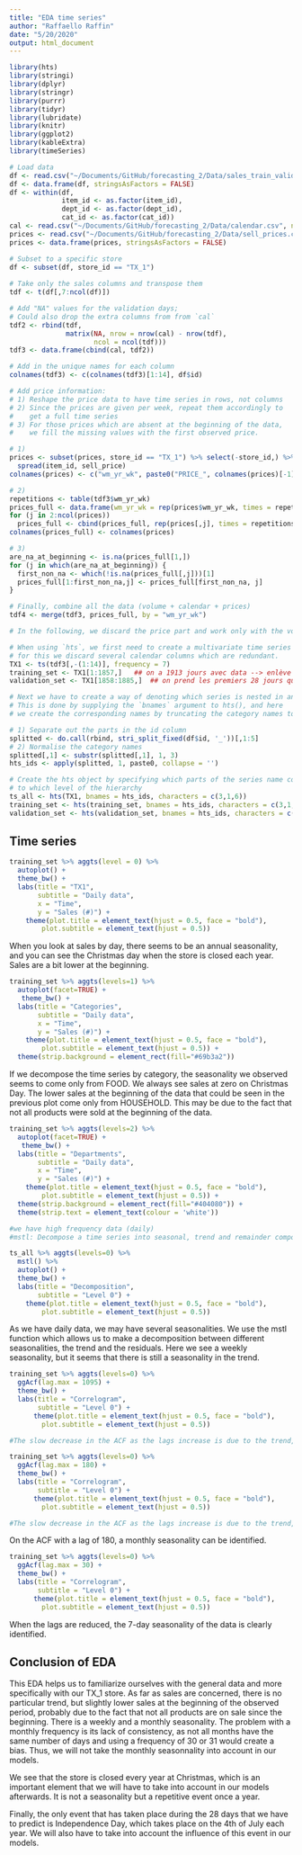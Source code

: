 ```yaml
---
title: "EDA time series"
author: "Raffaello Raffin"
date: "5/20/2020"
output: html_document
---
```


```r
library(hts)
library(stringi)
library(dplyr)
library(stringr)
library(purrr)
library(tidyr)
library(lubridate)
library(knitr)
library(ggplot2)
library(kableExtra)
library(timeSeries)
```


```r
# Load data
df <- read.csv("~/Documents/GitHub/forecasting_2/Data/sales_train_validation.csv")
df <- data.frame(df, stringsAsFactors = FALSE)
df <- within(df, 
             item_id <- as.factor(item_id),
             dept_id <- as.factor(dept_id),
             cat_id <- as.factor(cat_id))
cal <- read.csv("~/Documents/GitHub/forecasting_2/Data/calendar.csv", na.strings = "")
prices <- read.csv("~/Documents/GitHub/forecasting_2/Data/sell_prices.csv")
prices <- data.frame(prices, stringsAsFactors = FALSE)
```


```r
# Subset to a specific store
df <- subset(df, store_id == "TX_1")
 
# Take only the sales columns and transpose them
tdf <- t(df[,7:ncol(df)])

# Add "NA" values for the validation days;
# Could also drop the extra columns from from `cal`
tdf2 <- rbind(tdf, 
              matrix(NA, nrow = nrow(cal) - nrow(tdf),
                     ncol = ncol(tdf)))
tdf3 <- data.frame(cbind(cal, tdf2))

# Add in the unique names for each column
colnames(tdf3) <- c(colnames(tdf3)[1:14], df$id)
```


```r
# Add price information: 
# 1) Reshape the price data to have time series in rows, not columns
# 2) Since the prices are given per week, repeat them accordingly to 
#    get a full time series
# 3) For those prices which are absent at the beginning of the data,
#    we fill the missing values with the first observed price.

# 1)
prices <- subset(prices, store_id == "TX_1") %>% select(-store_id,) %>%
  spread(item_id, sell_price)
colnames(prices) <- c("wm_yr_wk", paste0("PRICE_", colnames(prices)[-1]))

# 2)
repetitions <- table(tdf3$wm_yr_wk)
prices_full <- data.frame(wm_yr_wk = rep(prices$wm_yr_wk, times = repetitions))
for (j in 2:ncol(prices))
  prices_full <- cbind(prices_full, rep(prices[,j], times = repetitions))
colnames(prices_full) <- colnames(prices)

# 3)
are_na_at_beginning <- is.na(prices_full[1,])
for (j in which(are_na_at_beginning)) {
  first_non_na <- which(!is.na(prices_full[,j]))[1]
  prices_full[1:first_non_na,j] <- prices_full[first_non_na, j]
}
```


```r
# Finally, combine all the data (volume + calendar + prices)
tdf4 <- merge(tdf3, prices_full, by = "wm_yr_wk")
```


```r
# In the following, we discard the price part and work only with the volume data.

# When using `hts`, we first need to create a multivariate time series object;
# for this we discard several calendar columns which are redundant.
TX1 <- ts(tdf3[,-(1:14)], frequency = 7)
training_set <- TX1[1:1857,]   ## on a 1913 jours avec data --> enlève 2x 28 (test/validation set)
validation_set <- TX1[1858:1885,]  ## on prend les premiers 28 jours qui serviront de test
```


```r
# Next we have to create a way of denoting which series is nested in another.
# This is done by supplying the `bnames` argument to hts(), and here 
# we create the corresponding names by truncating the category names to 3 letters.

# 1) Separate out the parts in the id column
splitted <- do.call(rbind, stri_split_fixed(df$id, '_'))[,1:5]
# 2) Normalise the category names
splitted[,1] <- substr(splitted[,1], 1, 3)
hts_ids <- apply(splitted, 1, paste0, collapse = '')
```


```r
# Create the hts object by specifying which parts of the series name correspond
# to which level of the hierarchy
ts_all <- hts(TX1, bnames = hts_ids, characters = c(3,1,6))
training_set <- hts(training_set, bnames = hts_ids, characters = c(3,1,6))
validation_set <- hts(validation_set, bnames = hts_ids, characters = c(3,1,6))
```

## Time series

```r
training_set %>% aggts(level = 0) %>% 
  autoplot() +
  theme_bw() +
  labs(title = "TX1",
       subtitle = "Daily data",
       x = "Time",
       y = "Sales (#)") +
    theme(plot.title = element_text(hjust = 0.5, face = "bold"),
        plot.subtitle = element_text(hjust = 0.5))
```

When you look at sales by day, there seems to be an annual seasonality, and you can see the Christmas day when the store is closed each year. Sales are a bit lower at the beginning.

```r
training_set %>% aggts(levels=1) %>%
  autoplot(facet=TRUE) +
   theme_bw() +
  labs(title = "Categories",
       subtitle = "Daily data",
       x = "Time",
       y = "Sales (#)") +
    theme(plot.title = element_text(hjust = 0.5, face = "bold"),
        plot.subtitle = element_text(hjust = 0.5)) +
  theme(strip.background = element_rect(fill="#69b3a2"))
```

If we decompose the time series by category, the seasonality we observed seems to come only from FOOD. We always see sales at zero on Christmas Day. The lower sales at the beginning of the data that could be seen in the previous plot come only from HOUSEHOLD. This may be due to the fact that not all products were sold at the beginning of the data.


```r
training_set %>% aggts(levels=2) %>%
  autoplot(facet=TRUE) +
   theme_bw() +
  labs(title = "Departments",
       subtitle = "Daily data",
       x = "Time",
       y = "Sales (#)") +
    theme(plot.title = element_text(hjust = 0.5, face = "bold"),
        plot.subtitle = element_text(hjust = 0.5)) +
  theme(strip.background = element_rect(fill="#404080")) +
  theme(strip.text = element_text(colour = 'white'))
```

```r
#we have high frequency data (daily)
#mstl: Decompose a time series into seasonal, trend and remainder components.

ts_all %>% aggts(levels=0) %>% 
  mstl() %>% 
  autoplot() +
  theme_bw() +
  labs(title = "Decomposition",
       subtitle = "Level 0") +
    theme(plot.title = element_text(hjust = 0.5, face = "bold"),
        plot.subtitle = element_text(hjust = 0.5)) 
```

As we have daily data, we may have several seasonalities. We use the mstl function which allows us to make a decomposition between different seasonalities, the trend and the residuals. Here we see a weekly seasonality, but it seems that there is still a seasonality in the trend.

```r
training_set %>% aggts(levels=0) %>% 
  ggAcf(lag.max = 1095) +
  theme_bw() +
  labs(title = "Correlogram",
       subtitle = "Level 0") +
      theme(plot.title = element_text(hjust = 0.5, face = "bold"),
        plot.subtitle = element_text(hjust = 0.5)) 

#The slow decrease in the ACF as the lags increase is due to the trend, while the “scalloped” shape is due the seasonality.
```

```r
training_set %>% aggts(levels=0) %>% 
  ggAcf(lag.max = 180) +
  theme_bw() +
  labs(title = "Correlogram",
       subtitle = "Level 0") +
      theme(plot.title = element_text(hjust = 0.5, face = "bold"),
        plot.subtitle = element_text(hjust = 0.5)) 

#The slow decrease in the ACF as the lags increase is due to the trend, while the “scalloped” shape is due the seasonality.
```

On the ACF with a lag of 180, a monthly seasonality can be identified. 

```r
training_set %>% aggts(levels=0) %>% 
  ggAcf(lag.max = 30) +
  theme_bw() +
  labs(title = "Correlogram",
       subtitle = "Level 0") +
      theme(plot.title = element_text(hjust = 0.5, face = "bold"),
        plot.subtitle = element_text(hjust = 0.5)) 
```

When the lags are reduced, the 7-day seasonality of the data is clearly identified. 

## Conclusion of EDA

This EDA helps us to familiarize ourselves with the general data and more specifically with our TX_1 store. As far as sales are concerned, there is no particular trend, but slightly lower sales at the beginning of the observed period, probably due to the fact that not all products are on sale since the beginning.  There is a weekly and a monthly seasonality. The problem with a monthly frequency is its lack of consistency, as not all months have the same number of days and using a frequency of 30 or 31 would create a bias. Thus, we will not take the monthly seasonnality into account in our models. 

We see that the store is closed every year at Christmas, which is an important element that we will have to take into account in our models afterwards. It is not a seasonality but a repetitive event once a year. 

Finally, the only event that has taken place during the 28 days that we have to predict is Independence Day, which takes place on the 4th of July each year. We will also have to take into account the influence of this event in our models. 

